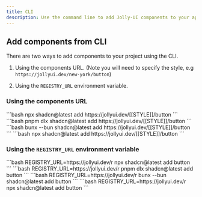 ```yaml
---
title: CLI
description: Use the command line to add Jolly-UI components to your application.
---
```


## Add components from CLI

There are two ways to add components to your project using the CLI.

1. Using the components URL. (Note you will need to specify the style, e.g `https://jollyui.dev/new-york/button`)

2. Using the `REGISTRY_URL` environment variable.

### Using the components URL

<PackageManagerTabs>
  <PackageManagerContent value="npm">
    ```bash
    npx shadcn@latest add https://jollyui.dev/[[STYLE]]/button
    ```
  </PackageManagerContent>
  <PackageManagerContent value="pnpm">
    ```bash
    pnpm dlx shadcn@latest add https://jollyui.dev/[[STYLE]]/button
    ```

  </PackageManagerContent>
  <PackageManagerContent value="bun">
    ```bash
    bunx --bun shadcn@latest add https://jollyui.dev/[[STYLE]]/button
    ```
  </PackageManagerContent>
  <PackageManagerContent value="yarn">
    ```bash 
    npx shadcn@latest add https://jollyui.dev/[[STYLE]]/button
    ```
  </PackageManagerContent>
</PackageManagerTabs>

### Using the `REGISTRY_URL` environment variable

<PackageManagerTabs>
  <PackageManagerContent value="npm">
    ```bash
    REGISTRY_URL=https://jollyui.dev/r npx shadcn@latest add button
    ```
  </PackageManagerContent>
  <PackageManagerContent value="pnpm">
    ```bash
    REGISTRY_URL=https://jollyui.dev/r pnpm dlx shadcn@latest add button
    ```

  </PackageManagerContent>
  <PackageManagerContent value="bun">
    ```bash
    REGISTRY_URL=https://jollyui.dev/r bunx --bun shadcn@latest add button
    ```
  </PackageManagerContent>
  <PackageManagerContent value="yarn">
    ```bash 
    REGISTRY_URL=https://jollyui.dev/r npx shadcn@latest add button
    ```
  </PackageManagerContent>
</PackageManagerTabs>
